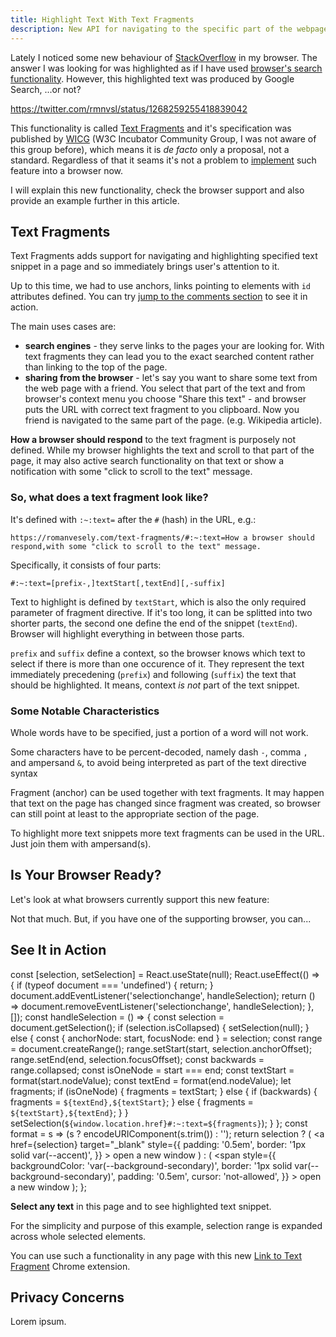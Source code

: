 ```yaml
---
title: Highlight Text With Text Fragments
description: New API for navigating to the specific part of the webpage is slowly starting to being part of the browsers. In many cases it may replace anchor linking, that has been part of the web development for decades.
---
```


Lately I noticed some new behaviour of [StackOverflow](https://stackoverflow.com/) in my browser. The answer I was looking for was highlighted as if I have used [browser's search functionality](/browser-search/). However, this highlighted text was produced by Google Search, ...or not?

https://twitter.com/rmnvsl/status/1268259255418839042

This functionality is called [Text Fragments](https://wicg.github.io/scroll-to-text-fragment/) and it's specification was published by [WICG](https://www.w3.org/community/wicg/) (W3C Incubator Community Group, I was not aware of this group before), which means it is _de facto_ only a proposal, not a standard. Regardless of that it seams it's not a problem to [implement](https://blog.chromium.org/2019/12/chrome-80-content-indexing-es-modules.html#:~:text=Text%20URL%20Fragments) such feature into a browser now.

I will explain this new functionality, check the browser support and also provide an example further in this article.

## Text Fragments

Text Fragments adds support for navigating and highlighting specified text snippet in a page and so immediately brings user's attention to it.

<Tip>

Up to this time, we had to use anchors, links pointing to elements with `id` attributes defined. You can try [jump to the comments section](#social) to see it in action.

</Tip>

The main uses cases are:

- **search engines** - they serve links to the pages your are looking for. With text fragments they can lead you to the exact searched content rather than linking to the top of the page.
- **sharing from the browser** - let's say you want to share some text from the web page with a friend. You select that part of the text and from browser's context menu you choose "Share this text" - and browser puts the URL with correct text fragment to you clipboard. Now you friend is navigated to the same part of the page. (e.g. Wikipedia article).

**How a browser should respond** to the text fragment is purposely not defined. While my browser highlights the text and scroll to that part of the page, it may also active search functionality on that text or show a notification with some "click to scroll to the text" message.

### So, what does a text fragment look like?

It's defined with `:~:text=` after the `#` (hash) in the URL, e.g.:

```
https://romanvesely.com/text-fragments/#:~:text=How a browser should respond,with some "click to scroll to the text" message.
```

Specifically, it consists of four parts:

```
#:~:text=[prefix-,]textStart[,textEnd][,-suffix]
```

Text to highlight is defined by `textStart`, which is also the only required parameter of fragment directive. If it's too long, it can be splitted into two shorter parts, the second one define the end of the snippet (`textEnd`). Browser will highlight everything in between those parts.

`prefix` and `suffix` define a context, so the browser knows which text to select if there is more than one occurence of it. They represent the text immediately precedening (`prefix`) and following (`suffix`) the text that should be highlighted. It means, context _is not_ part of the text snippet.

### Some Notable Characteristics

Whole words have to be specified, just a portion of a word will not work.

Some characters have to be percent-decoded, namely dash `-`, comma `,` and ampersand `&`, to avoid being interpreted as part of the text directive syntax

Fragment (anchor) can be used together with text fragments. It may happen that text on the page has changed since fragment was created, so browser can still point at least to the appropriate section of the page.

To highlight more text snippets more text fragments can be used in the URL. Just join them with ampersand(s).

## Is Your Browser Ready?

Let's look at what browsers currently support this new feature:

<CanIUse feature="url-scroll-to-text-fragment" />

Not that much. But, if you have one of the supporting browser, you can...

## See It in Action

  const [selection, setSelection] = React.useState(null);
  React.useEffect(() => {
    if (typeof document === 'undefined') {
      return;
    }
    document.addEventListener('selectionchange', handleSelection);
    return () => document.removeEventListener('selectionchange', handleSelection);
  }, []);
  const handleSelection = () => {
    const selection = document.getSelection();
    if (selection.isCollapsed) {
      setSelection(null);
    } else {
      const { anchorNode: start, focusNode: end } = selection;
      const range = document.createRange();
      range.setStart(start, selection.anchorOffset);
      range.setEnd(end, selection.focusOffset);
      const backwards = range.collapsed;
      const isOneNode = start === end;
      const textStart = format(start.nodeValue);
      const textEnd = format(end.nodeValue);
      let fragments;
      if (isOneNode) {
        fragments = textStart;
      } else {
        if (backwards) {
          fragments = `${textEnd},${textStart}`;
        } else {
          fragments = `${textStart},${textEnd}`;
        }
      }
      setSelection(`${window.location.href}#:~:text=${fragments}`);
    }
  };
  const format = s => (s ? encodeURIComponent(s.trim()) : '');
  return selection ? (
    <a
      href={selection}
      target="_blank"
      style={{
        padding: '0.5em',
        border: '1px solid var(--accent)',
      }}
    >
      open a new window
    </a>
  ) : (
    <span
      style={{
        backgroundColor: 'var(--background-secondary)',
        border: '1px solid var(--background-secondary)',
        padding: '0.5em',
        cursor: 'not-allowed',
      }}
    >
      open a new window
    </span>
  );
};

**Select any text** in this page and <Highlight /> to see highlighted text snippet.

For the simplicity and purpose of this example, selection range is expanded across whole selected elements.

You can use such a functionality in any page with this new [Link to Text Fragment](https://chrome.google.com/webstore/detail/link-to-text-fragment/pbcodcjpfjdpcineamnnmbkkmkdpajjg) Chrome extension.

## Privacy Concerns

Lorem ipsum.
